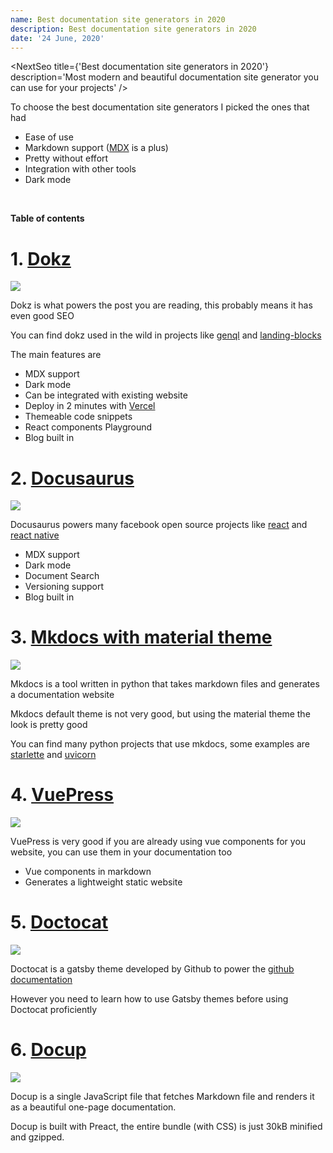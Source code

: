 ```yaml
---
name: Best documentation site generators in 2020
description: Best documentation site generators in 2020
date: '24 June, 2020'
---
```



<NextSeo
    title={'Best documentation site generators in 2020'}
    description='Most modern and beautiful documentation site generator you can use for your projects'
/>

To choose the best documentation site generators I picked the ones that had

-   Ease of use
-   Markdown support ([MDX](https://mdxjs.com) is a plus)
-   Pretty without effort
-   Integration with other tools
-   Dark mode


<br/>

**Table of contents**

<TableOfContents />

# 1. [Dokz](https://github.com/remorses/dokz)

![](/blog/best-generators/dokz.jpg)

Dokz is what powers the post you are reading, this probably means it has even good SEO

You can find dokz used in the wild in projects like [genql](https://genql.now.sh/docs) and [landing-blocks](https://landing-blocks.now.sh/docs)

The main features are

-   MDX support
-   Dark mode
-   Can be integrated with existing website
-   Deploy in 2 minutes with [Vercel](https://vercel.com/)
-   Themeable code snippets
-   React components Playground
-   Blog built in

# 2. [Docusaurus](https://docusaurus.io/)

![](/blog/best-generators/docusaurus.jpg)

Docusaurus powers many facebook open source projects like [react](https://it.reactjs.org/) and [react native](https://reactnative.dev/docs/getting-started)

-   MDX support
-   Dark mode
-   Document Search
-   Versioning support
-   Blog built in

# 3. [Mkdocs with material theme](https://github.com/squidfunk/mkdocs-material)

![](/blog/best-generators/mkdocs.jpg)

Mkdocs is a tool written in python that takes markdown files and generates a documentation website

Mkdocs default theme is not very good, but using the material theme the look is pretty good

You can find many python projects that use mkdocs, some examples are [starlette](https://www.starlette.io/) and [uvicorn](https://www.uvicorn.org/)

# 4. [VuePress](https://vuepress.vuejs.org/)

![](/blog/best-generators/vuepress.jpg)

VuePress is very good if you are already using vue components for you website, you can use them in your documentation too

-   Vue components in markdown
-   Generates a lightweight static website

# 5. [Doctocat](https://github.com/primer/doctocat)

![](/blog/best-generators/doctocat.jpg)

Doctocat is a gatsby theme developed by Github to power the [github documentation](https://help.github.com/en)

However you need to learn how to use Gatsby themes before using Doctocat proficiently

# 6. [Docup](https://github.com/egoist/docup)

![](/blog/best-generators/docup.jpg)

Docup is a single JavaScript file that fetches Markdown file and renders it as a beautiful one-page documentation.

Docup is built with Preact, the entire bundle (with CSS) is just 30kB minified and gzipped.
